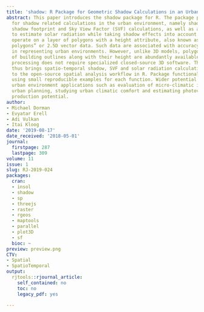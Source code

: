 ```yaml
---
title: 'shadow: R Package for Geometric Shadow Calculations in an Urban Environment'
abstract: This paper introduces the shadow package for R. The package provides functions
  for shadow related calculations in the urban environment, namely shadow height,
  shadow footprint and Sky View Factor (SVF) calculations, as well as a wrapper function
  to estimate solar radiation while taking shadow effects into account. All functions
  operate on a layer of polygons with a height attribute, also known as “extruded
  polygons” or 2.5D vector data. Such data are associated with accuracy limitations
  in representing urban environments. However, unlike 3D models, polygonal layers
  of building outlines along with their height are abundantly available and their
  processing does not require specialized closed-source 3D software. The present package
  thus brings spatio-temporal shadow, SVF and solar radiation calculation capabilities
  to the open-source spatial analysis workflow in R. Package functionality is demonstrated
  using small reproducible examples for each function. Wider potential use cases include
  urban environment applications such as evaluation of micro-climatic influence for
  urban planning, studying urban climatic comfort and estimating photovoltaic energy
  production potential.
author:
- Michael Dorman
- Evyatar Erell
- Adi Vulkan
- Itai Kloog
date: '2019-08-17'
date_received: '2018-05-01'
journal:
  firstpage: 287
  lastpage: 309
volume: 11
issue: 1
slug: RJ-2019-024
packages:
  cran:
  - insol
  - shadow
  - sp
  - threejs
  - raster
  - rgeos
  - maptools
  - parallel
  - plot3D
  - sf
  bioc: ~
preview: preview.png
CTV:
- Spatial
- SpatioTemporal
output:
  rjtools::rjournal_article:
    self_contained: no
    toc: no
    legacy_pdf: yes

---
```

